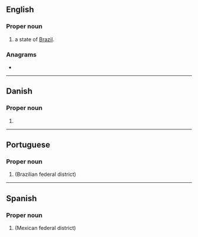 {{also|df|dF|d.f.|d. f.}}
==English==

===Proper noun===
{{en-proper noun}}

# {{abbr of|lang=en|[[Distrito Federal]]|dot=,}} a state of [[Brazil]].

===Anagrams===
* {{anagrams|en|a=df|FD}}

----

==Danish==

===Proper noun===
{{da-proper noun}}

# {{abbreviation of|Dansk Folkeparti||Danish People's Party|lang=da}}

----

==Portuguese==

===Proper noun===
{{pt-proper noun|m}}

# {{initialism of|Distrito Federal|lang=pt|nodot=1}} (Brazilian federal district)

----

==Spanish==

===Proper noun===
{{head|es|proper noun}}

# {{initialism of|lang=es|[[Distrito Federal]]}} (Mexican federal district)
